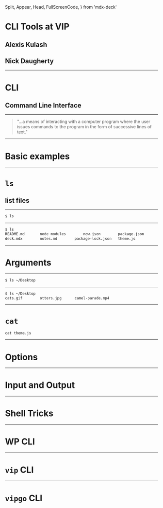   Split,
  Appear,
  Head,
  FullScreenCode,
} from 'mdx-deck'


<Head>
  <title>CLI Tools at VIP</title>
</Head>


# CLI Tools at VIP

## Alexis Kulash

## Nick Daugherty

---

# CLI
## Command Line Interface

---

<blockquote>"...a means of interacting with a computer program where the user issues commands to the program in the form of successive lines of text."</blockquote>

---

# Basic examples

---

# `ls`

## list files

---

<FullScreenCode>

```bash
$ ls
```

</FullScreenCode>

---

<FullScreenCode>

```bash
$ ls
README.md		node_modules		now.json		package.json
deck.mdx		notes.md		package-lock.json	theme.js
```

</FullScreenCode>

---

# Arguments

---

<FullScreenCode>

```bash
$ ls ~/Desktop
```

</FullScreenCode>

---

<FullScreenCode>

```bash
$ ls ~/Desktop
cats.gif		otters.jpg		camel-parade.mp4
```

</FullScreenCode>

---

# `cat`

```cat theme.js```

---

# Options

---

# Input and Output

---

# Shell Tricks

---

# WP CLI

---

# `vip` CLI

---

# `vipgo` CLI
